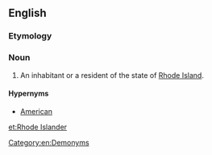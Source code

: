 ==English==

===Etymology===
{{suffix|Rhode Island|er|lang=en}}

===Noun===
{{en-noun|head=[[Rhode]] [[Islander]]}}

# An inhabitant or a resident of the state of [[Rhode Island]].

====Hypernyms====
* [[American]]

[[Category:en:Demonyms]]

[[et:Rhode Islander]]